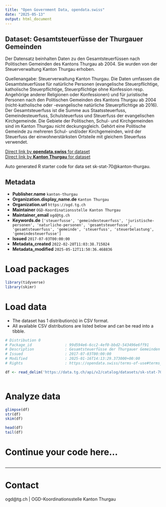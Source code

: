 ```yaml
---
title: "Open Government Data, opendata.swiss"
date: "2025-05-13"
output: html_document
---
```


## Dataset: Gesamtsteuerfüsse der Thurgauer Gemeinden

Der Datensatz beinhalten Daten zu den Gesamtsteuerfüssen nach Politischen Gemeinden des
Kantons Thurgau ab 2004. Sie wurden von der Steuerverwaltung
Kanton Thurgau erhoben. 

Quellenangabe: Steuerverwaltung Kanton Thurgau. Die Daten umfassen die Gesamtsteuerfüsse für natürliche Personen (evangelische Steuerpflichtige, katholische Steuerpflichtige, Steuerpflichtige ohne Konfession resp. Angehörige anderer Religionen oder Konfessionen) und für juristische Personen nach den Politischen Gemeinden des Kantons Thurgau ab 2004 (nicht-katholische oder -evangelische natürliche Steuerpflichtige ab 2016). Der Gesamtsteuerfuss ist die Summe aus Staatssteuerfuss, Gemeindesteuerfuss, Schulsteuerfuss und Steuerfuss der evangelischen Kirchgemeinde. Die Gebiete der Politischen, Schul- und Kirchgemeinden sind im Kanton Thurgau nicht deckungsgleich. Gehört eine Politische Gemeinde zu mehreren Schul- und/oder Kirchgemeinden, wird der Steuerfuss der einwohnerstärksten Ortsteile mit gleichem Steuerfuss verwendet.  

[Direct link by **opendata.swiss** for dataset](https://opendata.swiss/de/dataset/gesamtsteuerfusse-der-thurgauer-gemeinden1)<br>
[Direct link by **Kanton Thurgau** for dataset](https://data.tg.ch/explore/dataset/sk-stat-70/)

Auto generated R starter code for data set sk-stat-70@kanton-thurgau.

## Metadata

- **Publisher.name** `kanton-thurgau`
- **Organization.display_name.de** `Kanton Thurgau`
- **Organization.url** `https://ogd.tg.ch`
- **Maintainer** `OGD-Koordinationsstelle Kanton Thurgau`
- **Maintainer_email** `ogd@tg.ch`
- **Keywords.de** `['steuerfusse', 'gemeindesteuerfuss', 'juristische-personen', 'naturliche-personen', 'gesamtsteuerfusse', 'gesamtsteuerfuss', 'gemeinde', 'steuerfuss', 'steuerbelastung', 'gemeindesteuerfusse']`
- **Issued** `2017-07-03T00:00:00`
- **Metadata_created** `2022-02-28T11:03:38.715024`
- **Metadata_modified** `2025-05-12T11:50:36.468836`


# Load packages

```r

library(tidyverse)
library(skimr)

```

# Load data

-   The dataset has 1 distribution(s) in CSV format.
-   All available CSV distributions are listed below and can be read into a tibble.

```r

# Distribution 0
# Package_id               : 99d594e6-6cc2-4ef0-bbd2-543496e6ff91
# Description              : Gesamtsteuerfüsse der Thurgauer Gemeinden (csv)
# Issued                   : 2017-07-03T00:00:00
# Modified                 : 2025-01-16T14:13:29.373000+00:00
# Rights                   : https://opendata.swiss/terms-of-use#terms_by

df <- read_delim('https://data.tg.ch/api/v2/catalog/datasets/sk-stat-70/exports/csv?use_labels=true')



```

# Analyze data

```r

glimpse(df)
str(df)
skim(df)

head(df)
tail(df)

```

# Continue your code here...

```r

```

------------------------------------------------------------------------

# Contact

ogd@tg.ch | OGD-Koordinationsstelle Kanton Thurgau
